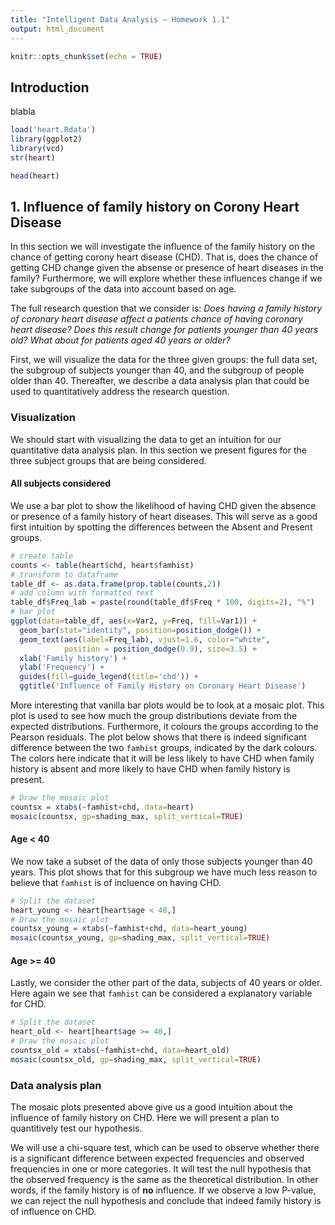 ```yaml
---
title: "Intelligent Data Analysis — Homework 1.1"
output: html_document
---
```


```r
knitr::opts_chunk$set(echo = TRUE)
```

## Introduction
blabla
```r
load('heart.Rdata')
library(ggplot2)
library(vcd)
str(heart)
```

```r
head(heart)
```

## 1. Influence of family history on Corony Heart Disease
In this section we will investigate the influence of the family history on the chance of getting corony heart disease (CHD). That is, does the chance of getting CHD change given the absense or presence of heart diseases in the family? Furthermore, we will explore whether these influences change if we take subgroups of the data into account based on age. 

The full research question that we consider is: *Does having a family history of coronary heart disease affect a patients chance of having coronary heart disease? Does this result change for patients younger than 40 years old? What about for patients aged 40 years or older?*

First, we will visualize the data for the three given groups: the full data set, the subgroup of subjects younger than 40, and the subgroup of people older than 40. Thereafter, we describe a data analysis plan that could be used to quantitatively address the research question. 

### Visualization
We should start with visualizing the data to get an intuition for our quantitative data analysis plan. In this section we present figures for the three subject groups that are being considered. 

#### All subjects considered
We use a bar plot to show the likelihood of having CHD given the absence or presence of a family history of heart diseases. This will serve as a good first intuition by spotting the differences between the Absent and Present groups.  

```r
# create table
counts <- table(heart$chd, heart$famhist)
# transform to dataframe
table_df <- as.data.frame(prop.table(counts,2))
# add column with formatted text
table_df$Freq_lab = paste(round(table_df$Freq * 100, digits=2), "%")
# bar plot
ggplot(data=table_df, aes(x=Var2, y=Freq, fill=Var1)) + 
  geom_bar(stat="identity", position=position_dodge()) + 
  geom_text(aes(label=Freq_lab), vjust=1.6, color="white",
            position = position_dodge(0.9), size=3.5) +
  xlab('Family history') +
  ylab('Frequency') + 
  guides(fill=guide_legend(title='chd')) + 
  ggtitle('Influence of Family History on Coronary Heart Disease')
```

More interesting that vanilla bar plots would be to look at a mosaic plot. This plot is used to see how much the group distributions deviate from the expected distributions. Furthermore, it colours the groups according to the Pearson residuals. The plot below shows that there is indeed significant difference between the two `famhist` groups, indicated by the dark colours. The colors here indicate that it will be less likely to have CHD when family history is absent and more likely to have CHD when family history is present. 
```r
# Draw the mosaic plot
countsx = xtabs(~famhist+chd, data=heart)
mosaic(countsx, gp=shading_max, split_vertical=TRUE)
```

#### Age < 40 
We now take a subset of the data of only those subjects younger than 40 years. This plot shows that for this subgroup we have much less reason to believe that `famhist` is of incluence on having CHD.

```r
# Split the dataset
heart_young <- heart[heart$age < 40,]
# Draw the mosaic plot
countsx_young = xtabs(~famhist+chd, data=heart_young)
mosaic(countsx_young, gp=shading_max, split_vertical=TRUE)
```

#### Age >= 40
Lastly, we consider the other part of the data, subjects of 40 years or older. Here again we see that `famhist` can be considered a explanatory variable for CHD. 

```r
# Split the dataset
heart_old <- heart[heart$age >= 40,]
# Draw the mosaic plot
countsx_old = xtabs(~famhist+chd, data=heart_old)
mosaic(countsx_old, gp=shading_max, split_vertical=TRUE)
```

### Data analysis plan
The mosaic plots presented above give us a good intuition about the influence of family history on CHD. Here we will present a plan to quantitively test our hypothesis. 

We will use a chi-square test, which can be used to observe whether there is a significant difference between expected frequencies and observed frequencies in one or more categories. It will test the null hypothesis that the observed frequency is the same as the theoretical distribution. In other words, if the family history is of **no** influence. If we observe a low P-value, we can reject the null hypothesis and conclude that indeed family history is of influence on CHD.